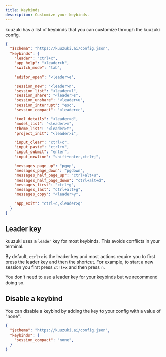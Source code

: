 ```yaml
---
title: Keybinds
description: Customize your keybinds.
---
```


kuuzuki has a list of keybinds that you can customize through the kuuzuki config.

```json title="kuuzuki.json"
{
  "$schema": "https://kuuzuki.ai/config.json",
  "keybinds": {
    "leader": "ctrl+x",
    "app_help": "<leader>h",
    "switch_mode": "tab",

    "editor_open": "<leader>e",

    "session_new": "<leader>n",
    "session_list": "<leader>l",
    "session_share": "<leader>s",
    "session_unshare": "<leader>u",
    "session_interrupt": "esc",
    "session_compact": "<leader>c",

    "tool_details": "<leader>d",
    "model_list": "<leader>m",
    "theme_list": "<leader>t",
    "project_init": "<leader>i",

    "input_clear": "ctrl+c",
    "input_paste": "ctrl+v",
    "input_submit": "enter",
    "input_newline": "shift+enter,ctrl+j",

    "messages_page_up": "pgup",
    "messages_page_down": "pgdown",
    "messages_half_page_up": "ctrl+alt+u",
    "messages_half_page_down": "ctrl+alt+d",
    "messages_first": "ctrl+g",
    "messages_last": "ctrl+alt+g",
    "messages_copy": "<leader>y",

    "app_exit": "ctrl+c,<leader>q"
  }
}
```

## Leader key

kuuzuki uses a `leader` key for most keybinds. This avoids conflicts in your terminal.

By default, `ctrl+x` is the leader key and most actions require you to first press the leader key and then the shortcut. For example, to start a new session you first press `ctrl+x` and then press `n`.

You don't need to use a leader key for your keybinds but we recommend doing so.

## Disable a keybind

You can disable a keybind by adding the key to your config with a value of "none".

```json title="kuuzuki.json"
{
  "$schema": "https://kuuzuki.ai/config.json",
  "keybinds": {
    "session_compact": "none",
  }
}
```
